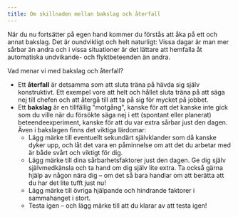```yaml
---
title: Om skillnaden mellan bakslag och återfall
---
```


När du nu fortsätter på egen hand kommer du förstås att åka på ett och
annat bakslag. Det är oundvikligt och helt naturligt: Vissa dagar är man
mer sårbar än andra och i vissa situationer är det lättare att hemfalla
åt automatiska undvikande- och flyktbeteenden än andra.

Vad menar vi med bakslag och återfall?

-   Ett **återfall** är detsamma som att sluta träna på hävda sig själv
    konstruktivt. Ett exempel vore att helt och hållet sluta träna på
    att säga nej till chefen och att återgå till att ta på sig för
    mycket på jobbet.
-   Ett **bakslag** är en tillfällig \"motgång\", kanske för att det
    kanske inte gick som du ville när du försökte säga nej i ett
    (spontant eller planerat) beteendeexperiment, kanske för att du var
    extra sårbar just den dagen. Även i bakslagen finns det viktiga
    lärdomar:
    -   Lägg märke till eventuellt sekundärt självklander som då kanske
        dyker upp, och låt det vara en påminnelse om att det du arbetar
        med är både svårt och viktigt för dig.
    -   Lägg märke till dina sårbarhetsfaktorer just den dagen. Ge dig
        själv självmedkänsla och ta hand om dig själv lite extra. Ta
        också gärna hjälp av någon nära dig -- om det så bara handlar om
        att berätta att du har det lite tufft just nu!
    -   Lägg märke till övriga hjälpande och hindrande faktorer i
        sammahanget i stort.
    -   Testa igen -- och lägg märke till att du klarar av att testa
        igen!

 

